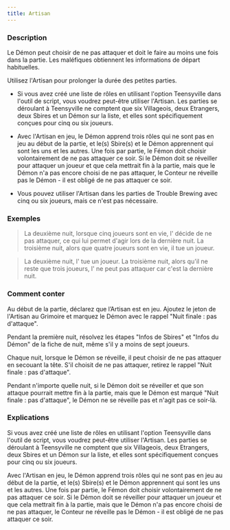 ```yaml
---
title: Artisan
---
```



<Fabled ARTISAN header />

### Description

Le Démon peut choisir de ne pas attaquer et doit le faire au moins une fois dans la partie. Les maléfiques obtiennent les informations de départ habituelles.

Utilisez l'Artisan pour prolonger la durée des petites parties. 

-   Si vous avez créé une liste de rôles en utilisant l'option Teensyville dans l'outil de script, vous voudrez peut-être utiliser l'Artisan. Les parties se déroulant à Teensyville ne comptent que six Villageois, deux Etrangers, deux Sbires et un Démon sur la liste, et elles sont spécifiquement conçues pour cinq ou six joueurs. 

-   Avec l'Artisan en jeu, le Démon apprend trois rôles qui ne sont pas en jeu au début de la partie, et le(s) Sbire(s) et le Démon apprennent qui sont les uns et les autres. Une fois par partie, le Fémon doit choisir volontairement de ne pas attaquer ce soir. Si le Démon doit se réveiller pour attaquer un joueur et que cela mettrait fin à la partie, mais que le Démon n'a pas encore choisi de ne pas attaquer, le Conteur ne réveille pas le Démon - il est obligé de ne pas attaquer ce soir. 

-   Vous pouvez utiliser l'Artisan dans les parties de Trouble Brewing avec cinq ou six joueurs, mais ce n'est pas nécessaire. 

### Exemples

> La deuxième nuit, lorsque cinq joueurs sont en vie, l' <Role IMP /> décide de ne pas attaquer, ce qui lui permet d'agir lors de la dernière nuit. La troisième nuit, alors que quatre joueurs sont en vie, il tue un joueur. 

> La deuxième nuit, l'<Role IMP /> tue un joueur. La troisième nuit, alors qu'il ne reste que trois joueurs, l'<Role IMP /> ne peut pas attaquer car c'est la dernière nuit. 

### Comment conter

Au début de la partie, déclarez que l’Artisan est en jeu. Ajoutez le jeton de l'Artisan au Grimoire et marquez le Démon avec le rappel "Nuit finale : pas d'attaque". 

Pendant la première nuit, résolvez les étapes "Infos de Sbires" et "Infos du Démon" de la fiche de nuit, même s'il y a moins de sept joueurs. 

Chaque nuit, lorsque le Démon se réveille, il peut choisir de ne pas attaquer en secouant la tête. S'il choisit de ne pas attaquer, retirez le rappel "Nuit finale : pas d'attaque".

Pendant n'importe quelle nuit, si le Démon doit se réveiller et que son attaque pourrait mettre fin à la partie, mais que le Démon est marqué "Nuit finale : pas d'attaque", le Démon ne se réveille pas et n'agit pas ce soir-là.

### Explications

Si vous avez créé une liste de rôles en utilisant l'option Teensyville dans l'outil de script, vous voudrez peut-être utiliser l'Artisan. Les parties se déroulant à Teensyville ne comptent que six Villageois, deux Etrangers, deux Sbires et un Démon sur la liste, et elles sont spécifiquement conçues pour cinq ou six joueurs. 

Avec l'Artisan en jeu, le Démon apprend trois rôles qui ne sont pas en jeu au début de la partie, et le(s) Sbire(s) et le Démon apprennent qui sont les uns et les autres. Une fois par partie, le Fémon doit choisir volontairement de ne pas attaquer ce soir. Si le Démon doit se réveiller pour attaquer un joueur et que cela mettrait fin à la partie, mais que le Démon n'a pas encore choisi de ne pas attaquer, le Conteur ne réveille pas le Démon - il est obligé de ne pas attaquer ce soir. 
